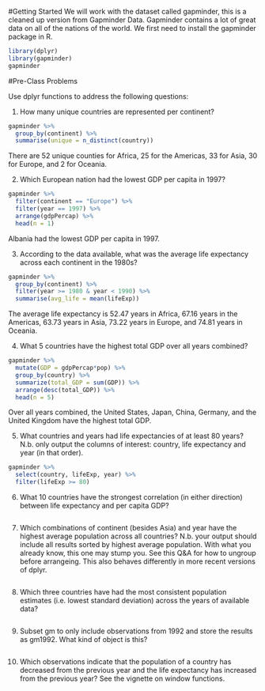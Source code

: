#Getting Started
We will work with the dataset called gapminder, this is a cleaned up version from Gapminder Data. Gapminder contains a lot of great data on all of the nations of the world. We first need to install the gapminder package in R.

```r
library(dplyr)
library(gapminder)
gapminder
```

#Pre-Class Problems

Use dplyr functions to address the following questions:

1. How many unique countries are represented per continent?

```r
gapminder %>% 
  group_by(continent) %>%
  summarise(unique = n_distinct(country))
```
There are 52 unique counties for Africa, 25 for the Americas, 33 for Asia, 30 for Europe, and 2 for Oceania.

2. Which European nation had the lowest GDP per capita in 1997?

```r
gapminder %>%
  filter(continent == "Europe") %>%
  filter(year == 1997) %>%
  arrange(gdpPercap) %>%
  head(n = 1)
```

Albania had the lowest GDP per capita in 1997.

3. According to the data available, what was the average life expectancy across each continent in the 1980s?

```r
gapminder %>%
  group_by(continent) %>%
  filter(year >= 1980 & year < 1990) %>%
  summarise(avg_life = mean(lifeExp))
```
The average life expectancy is 52.47 years in Africa, 67.16 years in the Americas, 63.73 years in Asia, 73.22 years in Europe, and 74.81 years in Oceania.


4. What 5 countries have the highest total GDP over all years combined?

```r
gapminder %>% 
  mutate(GDP = gdpPercap*pop) %>%
  group_by(country) %>%
  summarize(total_GDP = sum(GDP)) %>%
  arrange(desc(total_GDP)) %>%
  head(n = 5)
```

Over all years combined, the United States, Japan, China, Germany, and the United Kingdom have the highest total GDP.

5. What countries and years had life expectancies of at least 80 years? N.b. only output the columns of interest: country, life expectancy and year (in that order).

```r
gapminder %>%
  select(country, lifeExp, year) %>%
  filter(lifeExp >= 80)
```

6. What 10 countries have the strongest correlation (in either direction) between life expectancy and per capita GDP?

```r

```


7. Which combinations of continent (besides Asia) and year have the highest average population across all countries? N.b. your output should include all results sorted by highest average population. With what you already know, this one may stump you. See this Q&A for how to ungroup before arrangeing. This also behaves differently in more recent versions of dplyr.

```r

```


8. Which three countries have had the most consistent population estimates (i.e. lowest standard deviation) across the years of available data?

```r

```

9. Subset gm to only include observations from 1992 and store the results as gm1992. What kind of object is this?

```r

```

10. Which observations indicate that the population of a country has decreased from the previous year and the life expectancy has increased from the previous year? See the vignette on window functions.

```r

```
